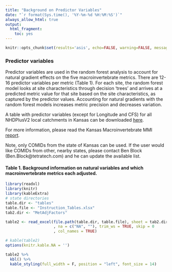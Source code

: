 ```yaml
---
title: "Background on Predictor Variables"
date: "`r format(Sys.time(), '%Y-%m-%d %H:%M:%S')`"
always_allow_html: true
output:
  html_fragment:
    toc: yes
---
```


```r
knitr::opts_chunk$set(results='asis', echo=FALSE, warning=FALSE, message = FALSE)
```

### Predictor variables

Predictor variables are used in the random forest analysis to account for natural gradient effects on the five macroinvertebrate metrics. There are 12-16 predictor variables per metric (Table 1). For each site, the random forest model looks at site characteristics through decision 'trees' and arrives at a predicted metric value for that site based on the site characteristics, as captured by the predictor values. Accounting for natural gradients with the random forest models increases metric precision and decreases variation.

A table with predictor variables (except for Longitude and CFS) for all NHDPlusV2 local catchments in Kansas can be downloaded <a href="https://raw.githubusercontent.com/Blocktt/KDHEtools/main/inst/shiny-examples/KDHEtools/data/KS_StreamCat_PredictorTable_BenB_20230721.xlsx" target="_blank">here</a>.

For more information, please read the Kansas Macroinvertebrate MMI <a href="https://raw.githubusercontent.com/Blocktt/ShinyAppDocuments/main/KDHEtools/Reports/KS_MMI_FinalReport.zip" target="_blank">report</a>.

Note, only COMIDs from the state of Kansas can be used. If the user would like COMIDs from other, nearby states, please contact Ben Block (Ben.Block@tetratech.com) and he can update the available list.

#### Table 1. Background information on natural variables and which macroinvertebrate metrics each adjusted.

```r
library(readxl)
library(knitr)
library(kableExtra)
# state directories
table.dir <- "tables"
table.file <- "Instruction_Tables.xlsx"
tab2.dir <- "MetAdjFactors"

table2 <- read_excel(file.path(table.dir, table.file), sheet = tab2.dir
                     , na = c("NA", ""), trim_ws = TRUE, skip = 0
                     , col_names = TRUE)  

# kable(table2)
options(knitr.kable.NA = '')

table2 %>% 
  kbl() %>% 
  kable_styling(full_width = F, position = "left", font_size = 14)
```
